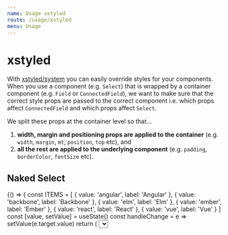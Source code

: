 ```yaml
---
name: Usage xstyled
route: /usage/xstyled
menu: Usage
---
```




# xstyled

With [xstyled/system](https://www.smooth-code.com/open-source/xstyled/docs/system-props/) you can easily override styles for your components. When you use a component (e.g. `Select`) that is wrapped by a container component (e.g. `Field` or `ConnectedField`), we want to make sure that the correct style props are passed to the correct component i.e. which props affect `ConnectedField` and which props affect `Select`.

We split these props at the container level so that…

1. **width, margin and positioning props are applied to the container** (e.g. `width`, `margin`, `mt`, `position`, `top` etc), and
2. **all the rest are applied to the underlying component** (e.g. `padding`, `borderColor`, `fontSize` etc).

## Naked Select

<Playground>
  {() => {
    const ITEMS = [
      { value: 'angular', label: 'Angular' },
      { value: 'backbone', label: 'Backbone' },
      { value: 'elm', label: 'Elm' },
      { value: 'ember', label: 'Ember' },
      { value: 'react', label: 'React' },
      { value: 'vue', label: 'Vue' }
    ]
    const [value, setValue] = useState()
    const handleChange = e => setValue(e.target.value)
    return (
      <Select
        options={ITEMS}
        name="default"
        onChange={handleChange}
        value={value}
        mt={50}
        width={150}
        height="auto"
        borderColor="papayaWhip"
        borderWidth={2}
        borderRadius={15}
        padding={50}
      />
    )
  }}
</Playground>

## Connected Select

<Playground>
  {() => {
    // Data
    const networks = [
      { value: 'behance', label: 'Behance' },
      { value: 'dribbble', label: 'Dribbble' },
      { value: 'facebook', label: 'Facebook' },
      { value: 'github', label: 'Github' },
      { value: 'instagram', label: 'Instagram' },
      { value: 'linkedin', label: 'Linkedin' },
      { value: 'stackoverflow', label: 'Stack Overflow' },
      { value: 'twitter', label: 'Twitter' },
      { value: 'xing', label: 'Xing' },
      { value: 'youtube', label: 'Youtube' }
    ]
    // Render
    return (
      <Form
        initialValues={{}}
        onSubmit={console.debug}
        validate={values => {
          let errors = {}
          if (!values.lastName) {
            errors.lastName = 'Required'
          }
          return errors
        }}
        render={({ form, handleSubmit, values }) => {
          return (
            <form onSubmit={handleSubmit}>
              <ConnectedField
                name="network"
                component={Select}
                options={networks}
                label="Social network"
                placeholder="Choose network"
                mt={50}
                width={150}
                height="auto"
                borderColor="papayaWhip"
                borderWidth={2}
                borderRadius={15}
                padding={50}
              />
            </form>
          )
        }}
      />
    )

}}

</Playground>

## Field Select

<Playground>
  {() => (
    <>
      <Field
        name="cakes"
        placeholder="Placeholder"
        component={Select}
        label="Label"
        options={[
          { value: 'carrot', label: 'Carrot' },
          { value: 'madeleine', label: 'Madeleine (made with farm-fresh eggs)' },
          { value: 'pumpkin', label: 'Pumpkin' }
        ]}
        mt={50}
        width={150}
        height="auto"
        borderColor="papayaWhip"
        borderWidth={2}
        borderRadius={15}
        padding={50}
      />
    </>
  )}
</Playground>
